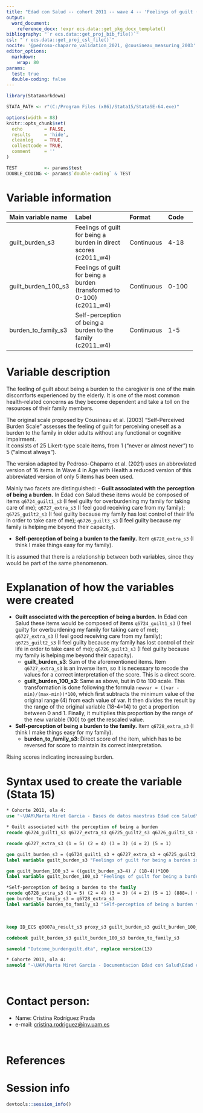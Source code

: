 ```yaml
---
title: "Edad con Salud -- cohort 2011 -- wave 4 -- 'Feelings of guilt (for being a burden)'" 
output:
  word_document:
    reference_docx: !expr ecs.data::get_pkg_docx_template()
bibliography: "`r ecs.data::get_proj_bib_file()`" 
csl: "`r ecs.data::get_proj_csl_file()`"
nocite: '@pedroso-chaparro_validation_2021, @cousineau_measuring_2003' 
editor_options: 
  markdown:
    wrap: 80
params:
  test: true
  double-coding: false
---
```


```r
library(Statamarkdown)

STATA_PATH <- r"(C:/Program Files (x86)/Stata15/StataSE-64.exe)"

options(width = 88) 
knitr::opts_chunk$set( 
  echo        = FALSE, 
  results     = 'hide',
  cleanlog    = TRUE,  
  collectcode = TRUE,  
  comment     = ''     
)

TEST          <- params$test
DOUBLE_CODING <- params$`double-coding` & TEST
```

# Variable information

+--------------------+------------------------------------------+------------+----------------------+
| Main variable name | Label                                    | Format     | Code                 |
+:===================+:=========================================+:===========+:=====================+
| guilt_burden_s3    | Feelings of guilt for being a burden in  | Continuous | 4-18                 |
|                    | direct scores (c2011_w4)                 |            |                      |
+--------------------+------------------------------------------+------------+----------------------+
| guilt_burden_100_s3| Feelings of guilt for being a burden     | Continuous | 0-100                |
|                    | (transformed to 0-100) (c2011_w4)        |            |                      |
+--------------------+------------------------------------------+------------+----------------------+
| burden_to_family_s3| Self-perception of being a burden        | Continuous | 1-5                  |
|                    | to the family (c2011_w4)                 |            |                      |
+--------------------+------------------------------------------+------------+----------------------+


# Variable description

The feeling of guilt about being a burden to the caregiver is one of the main 
discomforts experienced by the elderly. It is one of the most common 
health-related concerns as they become dependent and take a toll on the 
resources of their family members. 

The original scale proposed by Cousineau et al. (2003) "Self-Perceived Burden
Scale" assesses the feeling of guilt for perceiving oneself as a burden to the 
family in older adults without any functional or cognitive impairment.  
It consists of 25 Likert-type scale items, from 1 ("never or almost never") 
to 5 ("almost always"). 

The version adapted by Pedroso-Chaparro et al. (2021) uses an abbreviated 
version of 16 items. In Wave 4 in Age with Health a reduced version of this 
abbreviated version of only 5 items has been used.

Mainly two facets are distinguished:
- __Guilt associated with the perception of being a burden.__ In Edad con Salud
these items would be composed of items `q6724_guilt1_s3` (I feel guilty for 
overburdening my family for taking care of me); 
`q6727_extra_s3` (I feel good receiving care from my family); 
`q6725_guilt2_s3` (I feel guilty because my family has lost control of their
life in order to take care of me); `q6726_guilt3_s3` (I feel guilty because my 
family is helping me beyond their capacity). 

- __Self-perception of being a burden to the family.__ Item `q6728_extra_s3` 
(I think I make things easy for my family). 

It is assumed that there is a relationship between both variables, 
since they would be part of the same phenomenon. 

# Explanation of how the variables were created

- __Guilt associated with the perception of being a burden.__ In Edad con Salud
these items would be composed of items `q6724_guilt1_s3` (I feel guilty for 
overburdening my family for taking care of me); 
`q6727_extra_s3` (I feel good receiving care from my family); 
`q6725_guilt2_s3` (I feel guilty because my family has lost control of their
life in order to take care of me); `q6726_guilt3_s3` (I feel guilty because my 
family is helping me beyond their capacity). 
  - __guilt_burden_s3__: Sum of the aforementioned items. Item `q6727_extra_s3`
    is an inverse item, so it is necessary to recode the values for a correct
    interpretation of the score. This is a direct score.
  - __guilt_burden_100_s3__: Same as above, but in 0 to 100 scale. This 
  transformation is done following the formula `newvar = ((var - min)/(max-min))*100`,
  which first subtracts the minimum value of the original range (4) from each 
  value of var. It then divides the result by the range of the original variable
  (18-4=14) to get a proportion between 0 and 1. Finally, it multiplies this 
  proportion by the range of the new variable (100) to get the rescaled value.

- __Self-perception of being a burden to the family.__ Item `q6728_extra_s3` 
(I think I make things easy for my family). 
   - __burden_to_family_s3__: Direct score of the item, which has to be reversed
    for score to maintain its correct interpretation.

Rising scores indicating increasing burden. 

# Syntax used to create the variable (Stata 15)

```stata
* Cohorte 2011, ola 4:
use "~\UAM\Marta Miret Garcia - Bases de datos maestras Edad con Salud\Ola_4\Cohorte 2011\rawdata_c2011w4.dta"
```

```stata
* Guilt associated with the perception of being a burden
recode q6724_guilt1_s3 q6727_extra_s3 q6725_guilt2_s3 q6726_guilt3_s3 (888=.) (999=.)

recode q6727_extra_s3 (1 = 5) (2 = 4) (3 = 3) (4 = 2) (5 = 1)

gen guilt_burden_s3 = (q6724_guilt1_s3 + q6727_extra_s3 + q6725_guilt2_s3 + q6726_guilt3_s3)
label variable guilt_burden_s3 "Feelings of guilt for being a burden in direct scores (c2011_w4)"

gen guilt_burden_100_s3 = ((guilt_burden_s3-4) / (18-4))*100
label variable guilt_burden_100_s3 "Feelings of guilt for being a burden (transformed to 0-100) (c2011_w4)"

*Self-perception of being a burden to the family
recode q6728_extra_s3 (1 = 5) (2 = 4) (3 = 3) (4 = 2) (5 = 1) (888=.) (999=.)
gen burden_to_family_s3 = q6728_extra_s3
label variable burden_to_family_s3 "Self-perception of being a burden to the family (c2011_w4)"
```

<br> 

```stata
keep ID_ECS q0007a_result_s3 proxy_s3 guilt_burden_s3 guilt_burden_100_s3 burden_to_family_s3

codebook guilt_burden_s3 guilt_burden_100_s3 burden_to_family_s3
```


```stata
saveold "Outcome_burdenguilt.dta", replace version(13)
```


```stata
* Cohorte 2011, ola 4:
saveold "~\UAM\Marta Miret Garcia - Documentacion Edad con Salud\Edad con salud - Ola 4\Outcomes\Cohorte 2011\Outcome datasets\Outcome_burdenguilt.dta", replace version(13)

```

<br>

# Contact person:

-   Name: Cristina Rodríguez Prada
-   e-mail:
    [cristina.rodriguez@inv.uam.es](cristina.rodriguez@inv.uam.es){.email}

<br>


# References

::: {#refs}
:::

\newpage

# Session info

```r
devtools::session_info()
```
